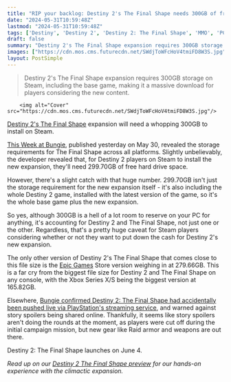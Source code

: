 ```yaml
---
title: "RIP your backlog: Destiny 2's The Final Shape needs 300GB of free space on Steam"
date: "2024-05-31T10:59:48Z"
lastmod: "2024-05-31T10:59:48Z"
tags: ['Destiny', 'Destiny 2', 'Destiny 2: The Final Shape', 'MMO', 'PC', 'Steam', 'PlayStation']
draft: false
summary: "Destiny 2's The Final Shape expansion requires 300GB storage on Steam, including the base game, making it a massive download for players considering the new content."
images: ["https://cdn.mos.cms.futurecdn.net/SWdjToWFcHoV4tmiFD8W3S.jpg"]
layout: PostSimple
---
```

> Destiny 2's The Final Shape expansion requires 300GB storage on Steam, including the base game, making it a massive download for players considering the new content.


        <img alt="Cover" src="https://cdn.mos.cms.futurecdn.net/SWdjToWFcHoV4tmiFD8W3S.jpg"/>
        
[Destiny 2's The Final Shape](https://www.gamesradar.com/destiny-2-the-final-shape-guide/) expansion will need a whopping 300GB to install on Steam.

[This Week at Bungie](https://www.bungie.net/7/en/News/article/twid-05-30-24), published yesterday on May 30, revealed the storage requirements for The Final Shape across all platforms. Slightly unbelievably, the developer revealed that, for Destiny 2 players on Steam to install the new expansion, they'll need 299.70GB of free hard drive space.

However, there's a slight catch with that huge number. 299.70GB isn't just the storage requirement for the new expansion itself - it's also including the whole Destiny 2 game, installed with the latest version of the game, so it's the whole base game plus the new expansion.

So yes, although 300GB is a hell of a lot room to reserve on your PC for anything, it's accounting for Destiny 2 and The Final Shape, not just one or the other. Regardless, that's a pretty huge caveat for Steam players considering whether or not they want to put down the cash for Destiny 2's new expansion.

The only other version of Destiny 2's The Final Shape that comes close to this file size is the [Epic Games](https://www.gamesradar.com/tag/epic-games/) Store version weighing in at 279.66GB. This is a far cry from the biggest file size for Destiny 2 and The Final Shape on any console, with the Xbox Series X/S being the biggest version at 165.82GB.

Elsewhere, [Bungie confirmed Destiny 2: The Final Shape had accidentally been pushed live via PlayStation's streaming service](https://www.gamesradar.com/games/destiny/destiny-2-the-final-shape-leaks-flood-the-internet-after-inexplicably-becoming-playable-days-earlier-than-intended/), and warned against story spoilers being shared online. Thankfully, it seems like story spoilers aren't doing the rounds at the moment, as players were cut off during the initial campaign mission, but new gear like Raid armor and weapons are out there.

Destiny 2: The Final Shape launches on June 4.

*Read up on our *[<em>Destiny 2 The Final Shape preview</em>](https://www.gamesradar.com/games/mmo/destiny-2-the-final-shape-hands-on-preview/)* for our hands-on experience with the climactic expansion.*
        